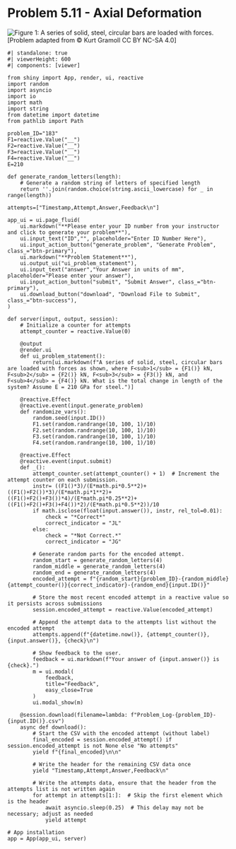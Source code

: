 # Problem 5.11 - Axial Deformation {.unnumbered}

![Figure 1: A series of solid, steel, circular bars are loaded with forces.](images/183.png){fig-alt="Picture with a series of solid steel circular bars loaded with forces. The first force is applied to the far left ba trhat has a length 3 cm and diameter 1 cm. The second force is applied to the next bar that has a length 3 cm and diameter 2 cm. The third force is applied to the next bar that has a length 4 cm and diameter 0.5 cm. The fourth and final force is applied to the last bar that is attached to the wall at the other end. The fourth bar has a length 2 cm and diameter 1 cm. "}
\[Problem adapted from © Kurt Gramoll CC BY NC-SA 4.0\]

```shinylive-python
#| standalone: true
#| viewerHeight: 600
#| components: [viewer]

from shiny import App, render, ui, reactive
import random
import asyncio
import io
import math
import string
from datetime import datetime
from pathlib import Path

problem_ID="183"
F1=reactive.Value("__")
F2=reactive.Value("__")
F3=reactive.Value("__")
F4=reactive.Value("__")
E=210

def generate_random_letters(length):
    # Generate a random string of letters of specified length
    return ''.join(random.choice(string.ascii_lowercase) for _ in range(length))  

attempts=["Timestamp,Attempt,Answer,Feedback\n"]

app_ui = ui.page_fluid(
    ui.markdown("**Please enter your ID number from your instructor and click to generate your problem**"),
    ui.input_text("ID","", placeholder="Enter ID Number Here"),
    ui.input_action_button("generate_problem", "Generate Problem", class_="btn-primary"),
    ui.markdown("**Problem Statement**"),
    ui.output_ui("ui_problem_statement"),
    ui.input_text("answer","Your Answer in units of mm", placeholder="Please enter your answer"),
    ui.input_action_button("submit", "Submit Answer", class_="btn-primary"),
    ui.download_button("download", "Download File to Submit", class_="btn-success"),
)

def server(input, output, session):
    # Initialize a counter for attempts
    attempt_counter = reactive.Value(0)

    @output
    @render.ui
    def ui_problem_statement():
        return[ui.markdown(f"A series of solid, steel, circular bars are loaded with forces as shown, where F<sub>1</sub> = {F1()} kN, F<sub>2</sub> = {F2()} kN, F<sub>3</sub> = {F3()} kN, and F<sub>4</sub> = {F4()} kN. What is the total change in length of the system? Assume E = 210 GPa for steel.")]
    
    @reactive.Effect
    @reactive.event(input.generate_problem)
    def randomize_vars():
        random.seed(input.ID())
        F1.set(random.randrange(10, 100, 1)/10)
        F2.set(random.randrange(10, 100, 1)/10)
        F3.set(random.randrange(10, 100, 1)/10)
        F4.set(random.randrange(10, 100, 1)/10)

    @reactive.Effect
    @reactive.event(input.submit)
    def _():
        attempt_counter.set(attempt_counter() + 1)  # Increment the attempt counter on each submission.
        instr= ((F1()*3)/(E*math.pi*0.5**2)+((F1()+F2())*3)/(E*math.pi*1**2)+((F1()+F2()+F3())*4)/(E*math.pi*0.25**2)+((F1()+F2()+F3()+F4())*2)/(E*math.pi*0.5**2))/10
        if math.isclose(float(input.answer()), instr, rel_tol=0.01):
            check = "*Correct*"
            correct_indicator = "JL"
        else:
            check = "*Not Correct.*"
            correct_indicator = "JG"

        # Generate random parts for the encoded attempt.
        random_start = generate_random_letters(4)
        random_middle = generate_random_letters(4)
        random_end = generate_random_letters(4)
        encoded_attempt = f"{random_start}{problem_ID}-{random_middle}{attempt_counter()}{correct_indicator}-{random_end}{input.ID()}"

        # Store the most recent encoded attempt in a reactive value so it persists across submissions
        session.encoded_attempt = reactive.Value(encoded_attempt)

        # Append the attempt data to the attempts list without the encoded attempt
        attempts.append(f"{datetime.now()}, {attempt_counter()}, {input.answer()}, {check}\n")

        # Show feedback to the user.
        feedback = ui.markdown(f"Your answer of {input.answer()} is {check}.")
        m = ui.modal(
            feedback,
            title="Feedback",
            easy_close=True
        )
        ui.modal_show(m)

    @session.download(filename=lambda: f"Problem_Log-{problem_ID}-{input.ID()}.csv")
    async def download():
        # Start the CSV with the encoded attempt (without label)
        final_encoded = session.encoded_attempt() if session.encoded_attempt is not None else "No attempts"
        yield f"{final_encoded}\n\n"
        
        # Write the header for the remaining CSV data once
        yield "Timestamp,Attempt,Answer,Feedback\n"
        
        # Write the attempts data, ensure that the header from the attempts list is not written again
        for attempt in attempts[1:]:  # Skip the first element which is the header
            await asyncio.sleep(0.25)  # This delay may not be necessary; adjust as needed
            yield attempt

# App installation
app = App(app_ui, server)
```
